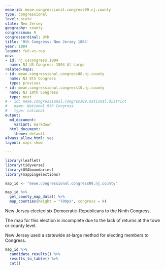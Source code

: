 ```yaml
---
meae-id: meae.congressional.congress09.nj.county
type: congressional
level: state
state: New Jersey
geography: county
congressnum: 9
congressordinal: 9th
title: '9th Congress: New Jersey 1804'
year: 1804
legend: fed-vs-rep
nnv:
- id: nj.uscongress.1804
  name: NJ US Congress 1804 At Large
related-maps:
- id: meae.congressional.congress08.nj.county
  name: NJ 8th Congress
  type: previous
- id: meae.congressional.congress10.nj.county
  name: NJ 10th Congress
  type: next
# - id: meae.congressional.congress09.national.district
#   name: National 9th Congress
#   type: national
output:
  md_document:
    variant: markdown
  html_document:
    theme: default
always_allow_html: yes
layout: maps-show

---
```


```r
library(leaflet)
library(tidyverse)
library(USAboundaries)
library(mappingelections)

map_id <- "meae.congressional.congress09.nj.county"
```

<div class="map">

```r
map_id %>%
  get_county_map_data() %>%
  map_counties(height = "700px", congress = 9)
```

</div>

New Jersey elected six Democratic-Republicans to the Ninth Congress.

The map for this election is incomplete due to the lack of returns at the town or county level.

New Jersey used a statewide at-large method for electing members to Congress.

<div class="results-table">

```r
map_id %>%
  candidate_results() %>%
  results_to_table() %>%
  cat()
```

</div>
